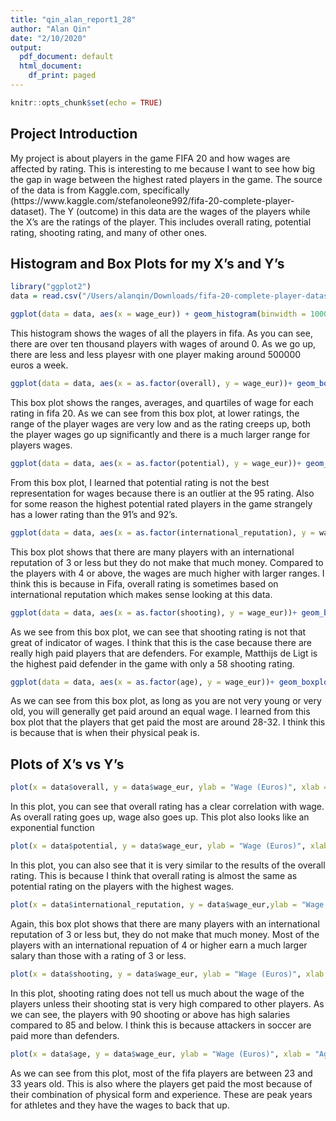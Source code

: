 ```yaml
---
title: "qin_alan_report1_28"
author: "Alan Qin"
date: "2/10/2020"
output:
  pdf_document: default
  html_document:
    df_print: paged
---
```


```r
knitr::opts_chunk$set(echo = TRUE)
```
## Project Introduction


My project is about players in the game FIFA 20 and how wages are affected by rating. This is interesting to me because I want to see how big the gap in wage between the highest rated players in the game. The source of the data is from Kaggle.com, specifically  (https://www.kaggle.com/stefanoleone992/fifa-20-complete-player-dataset). The Y (outcome) in this data are the wages of the players while the X’s are the ratings of the player. This includes overall rating, potential rating, shooting rating, and many of other ones.

## Histogram and Box Plots for my X's and Y's

```r

library("ggplot2")
data = read.csv("/Users/alanqin/Downloads/fifa-20-complete-player-dataset/players_20.csv")
```
```r
ggplot(data = data, aes(x = wage_eur)) + geom_histogram(binwidth = 10000) + ggtitle('Histogram of Players Wages') + labs(x = 'Wage (Euros)', y = "Count")
```

This histogram shows the wages of all the players in fifa. As you can see, there are over ten thousand players with wages of around 0. As we go up, there are less and less playesr with one player making around 500000 euros a week.
```r
ggplot(data = data, aes(x = as.factor(overall), y = wage_eur))+ geom_boxplot() + ggtitle('Box Plot of Overall Rating vs Wage') + labs(x = 'Overall Rating', y = "Wage (Euros)")
```


This box plot shows the ranges, averages, and quartiles of wage for each rating in fifa 20. As we can see from this box plot, at lower ratings, the range of the player wages are very low and as the rating creeps up, both the player wages go up significantly and there is a much larger range for players wages.

```r
ggplot(data = data, aes(x = as.factor(potential), y = wage_eur))+ geom_boxplot()  +  ggtitle('Box Plot of Potential Rating vs Wage') + labs(x = 'Potential Rating', y = "Wage (Euros)")
```


From this box plot, I learned that potential rating is not the best representation for wages because there is an outlier at the 95 rating. Also for some reason the highest potential rated players in the game strangely has a lower rating than the 91's and 92's. 

```r
ggplot(data = data, aes(x = as.factor(international_reputation), y = wage_eur))+ geom_boxplot() + ggtitle('Box Plot of International Repuation vs Wage') + labs(x = 'International Repuation', y = "Wage (Euros)")
```

This box plot shows that there are many players with an international reputation of 3 or less but they do not make that much money. Compared to the players with 4 or above, the wages are much higher with larger ranges. I think this is because in Fifa, overall rating is sometimes based on international reputation which makes sense looking at this data. 

```r
ggplot(data = data, aes(x = as.factor(shooting), y = wage_eur))+ geom_boxplot() + ggtitle('Box Plot of Shooting Rating vs Wage') + labs(x = 'Shooting Rating', y = "Wage (Euros)")
```

As we see from this box plot, we can see that shooting rating is not that great of indicator of wages. I think that this is the case because there are really high paid players that are defenders. For example, Matthijs de Ligt is the highest paid defender in the game with only a 58 shooting rating. 


```r
ggplot(data = data, aes(x = as.factor(age), y = wage_eur))+ geom_boxplot() + ggtitle('Box Plot of Age vs Wage') + labs(x = 'Age', y = "Wage (Euros)")
```

As we can see from this box plot, as long as you are not very young or very old, you will generally get paid around an equal wage. I learned from this box plot that the players that get paid the most are around 28-32. I think this is because that is when their physical peak is. 


## Plots of X's vs Y's



```r
plot(x = data$overall, y = data$wage_eur, ylab = "Wage (Euros)", xlab = "Overall Rating", main = 'Wage vs Overall Rating', col = 'blue')
```

In this plot, you can see that overall rating has a clear correlation with wage. As overall rating goes up, wage also goes up. This plot also looks like an exponential function

```r
plot(x = data$potential, y = data$wage_eur, ylab = "Wage (Euros)", xlab = "Potential Rating", main = 'Wage vs Potential Rating', col = 'navy')
```

In this plot, you can also see that it is very similar to the results of the overall rating. This is because I think that overall rating is almost the same as potential rating on the players with the highest wages. 

```r
plot(x = data$international_reputation, y = data$wage_eur,ylab = "Wage (Euros)", xlab = "International Reputation", main = 'Wage vs International Reputation' , col = 'blue')
```

Again, this box plot shows that there are many players with an international reputation of 3 or less but, they do not make that much money. Most of the players with an international repuation of 4 or higher earn a much larger salary than those with a rating of 3 or less.
 
 
```r
plot(x = data$shooting, y = data$wage_eur, ylab = "Wage (Euros)", xlab = "Shooting Rating", main = 'Wage vs Shooting Rating')
```
 
 
In this plot, shooting rating does not tell us much about the wage of the players unless their shooting stat is very high compared to other players. As we can see, the players with 90 shooting or above has high salaries compared to 85 and below. I think this is because attackers in soccer are paid more than defenders. 

```r
plot(x = data$age, y = data$wage_eur, ylab = "Wage (Euros)", xlab = "Age", main = 'Wage vs Age')
```

As we can see from this plot, most of the fifa players are between 23 and 33 years old. This is also where the players get paid the most because of their combination of physical form and experience. These are peak years for athletes and they have the wages to back that up. 
